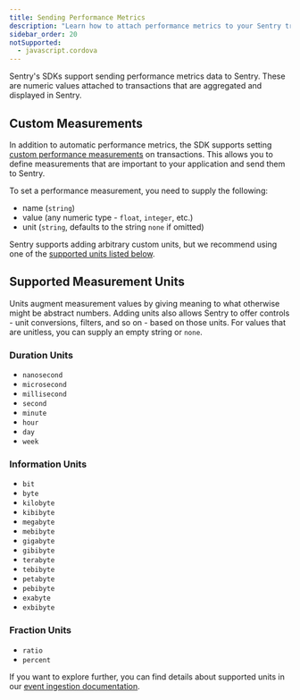 ```yaml
---
title: Sending Performance Metrics
description: "Learn how to attach performance metrics to your Sentry transactions."
sidebar_order: 20
notSupported:
  - javascript.cordova
---
```


Sentry's SDKs support sending performance metrics data to Sentry. These are numeric values attached to transactions that are aggregated and displayed in Sentry.

## Custom Measurements

In addition to automatic performance metrics, the SDK supports setting [custom performance measurements](/product/insights/overview/metrics/#custom-performance-measurements) on transactions. This allows you to define measurements that are important to your application and send them to Sentry.

To set a performance measurement, you need to supply the following:

- name (`string`)
- value (any numeric type - `float`, `integer`, etc.)
- unit (`string`, defaults to the string `none` if omitted)

Sentry supports adding arbitrary custom units, but we recommend using one of the [supported units listed below](./#supported-measurement-units).

<PlatformContent includePath="performance/custom-performance-metrics" />

<Include name="custom-measurements-units-disclaimer.mdx" />

## Supported Measurement Units

Units augment measurement values by giving meaning to what otherwise might be abstract numbers. Adding units also allows Sentry to offer controls - unit conversions, filters, and so on - based on those units. For values that are unitless, you can supply an empty string or `none`.

### Duration Units

- `nanosecond`
- `microsecond`
- `millisecond`
- `second`
- `minute`
- `hour`
- `day`
- `week`

### Information Units

- `bit`
- `byte`
- `kilobyte`
- `kibibyte`
- `megabyte`
- `mebibyte`
- `gigabyte`
- `gibibyte`
- `terabyte`
- `tebibyte`
- `petabyte`
- `pebibyte`
- `exabyte`
- `exbibyte`

### Fraction Units

- `ratio`
- `percent`

If you want to explore further, you can find details about supported units in our [event ingestion documentation](https://getsentry.github.io/relay/relay_metrics/enum.MetricUnit.html).
